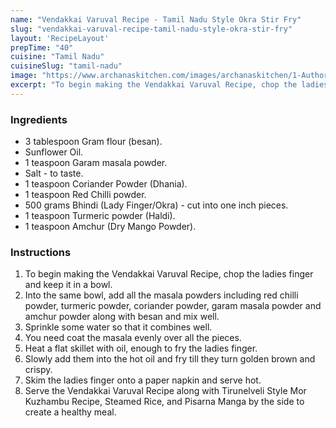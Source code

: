 ---
name: "Vendakkai Varuval Recipe - Tamil Nadu Style Okra Stir Fry"
slug: "vendakkai-varuval-recipe-tamil-nadu-style-okra-stir-fry"
layout: 'RecipeLayout'
prepTime: "40"
cuisine: "Tamil Nadu"
cuisineSlug: "tamil-nadu"
image: "https://www.archanaskitchen.com/images/archanaskitchen/1-Author/sibyl-archanaskitchen.com/Vendakkai_Varuval_Recipe_.jpg"
excerpt: "To begin making the Vendakkai Varuval Recipe, chop the ladies finger and keep it in a bowl"
---

### Ingredients

- 3 tablespoon Gram flour (besan).
- Sunflower Oil.
- 1 teaspoon Garam masala powder.
- Salt - to taste.
- 1 teaspoon Coriander Powder (Dhania).
- 1 teaspoon Red Chilli powder.
- 500 grams Bhindi (Lady Finger/Okra) - cut into one inch pieces.
- 1 teaspoon Turmeric powder (Haldi).
- 1 teaspoon Amchur (Dry Mango Powder).

### Instructions

1. To begin making the Vendakkai Varuval Recipe, chop the ladies finger and keep it in a bowl.
1. Into the same bowl, add all the masala powders including red chilli powder, turmeric powder, coriander powder, garam masala powder and amchur powder along with besan and mix well.
1. Sprinkle some water so that it combines well.
1. You need coat the masala evenly over all the pieces.
1. Heat a flat skillet with oil, enough to fry the ladies finger.
1. Slowly add them into the hot oil and fry till they turn golden brown and crispy.
1. Skim the ladies finger onto a paper napkin and serve hot.
1. Serve the Vendakkai Varuval Recipe along with Tirunelveli Style Mor Kuzhambu Recipe, Steamed Rice, and Pisarna Manga by the side to create a healthy meal.
